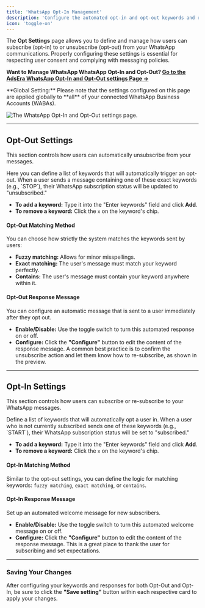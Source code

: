 ```yaml
---
title: 'WhatsApp Opt-In Management'
description: 'Configure the automated opt-in and opt-out keywords and responses for all your WhatsApp Business Accounts.'
icon: 'toggle-on'
---
```


The **Opt Settings** page allows you to define and manage how users can subscribe (opt-in) to or unsubscribe (opt-out) from your WhatsApp communications. Properly configuring these settings is essential for respecting user consent and complying with messaging policies.

**Want to Manage WhatsApp WhatsApp Opt-In and Opt-Out? [Go to the AdsEra WhatsApp Opt-In and Opt-Out settings Page &rarr;](https://app.adsera.in/dashboard/whatsapp/opt-settings)**

<Info>
  **Global Setting:** Please note that the settings configured on this page are applied globally to **all** of your connected WhatsApp Business Accounts (WABAs).
</Info>

![The WhatsApp Opt-In and Opt-Out settings page.](https://sgp1.digitaloceanspaces.com/whatsera/c94f58fa-3765-4bcb-a1f4-f5ebf09b121d_opt_in.png)

---

## Opt-Out Settings

This section controls how users can automatically unsubscribe from your messages.

<Card title="Opt-Out Keywords" icon="comment-slash">
  Here you can define a list of keywords that will automatically trigger an opt-out. When a user sends a message containing one of these exact keywords (e.g., `STOP`), their WhatsApp subscription status will be updated to "unsubscribed."

  - **To add a keyword:** Type it into the "Enter keywords" field and click **Add**.
  - **To remove a keyword:** Click the `x` on the keyword's chip.
</Card>

#### Opt-Out Matching Method
You can choose how strictly the system matches the keywords sent by users:
- **Fuzzy matching:** Allows for minor misspellings.
- **Exact matching:** The user's message must match your keyword perfectly.
- **Contains:** The user's message must contain your keyword anywhere within it.

#### Opt-Out Response Message
You can configure an automatic message that is sent to a user immediately after they opt out.
- **Enable/Disable:** Use the toggle switch to turn this automated response on or off.
- **Configure:** Click the **"Configure"** button to edit the content of the response message. A common best practice is to confirm the unsubscribe action and let them know how to re-subscribe, as shown in the preview.

---

## Opt-In Settings

This section controls how users can subscribe or re-subscribe to your WhatsApp messages.

<Card title="Opt-In Keywords" icon="comment-dots">
  Define a list of keywords that will automatically opt a user in. When a user who is not currently subscribed sends one of these keywords (e.g., `START`), their WhatsApp subscription status will be set to "subscribed."

  - **To add a keyword:** Type it into the "Enter keywords" field and click **Add**.
  - **To remove a keyword:** Click the `x` on the keyword's chip.
</Card>

#### Opt-In Matching Method
Similar to the opt-out settings, you can define the logic for matching keywords: `fuzzy matching`, `exact matching`, or `contains`.

#### Opt-In Response Message
Set up an automated welcome message for new subscribers.
- **Enable/Disable:** Use the toggle switch to turn this automated welcome message on or off.
- **Configure:** Click the **"Configure"** button to edit the content of the response message. This is a great place to thank the user for subscribing and set expectations.

---

### Saving Your Changes

After configuring your keywords and responses for both Opt-Out and Opt-In, be sure to click the **"Save setting"** button within each respective card to apply your changes.